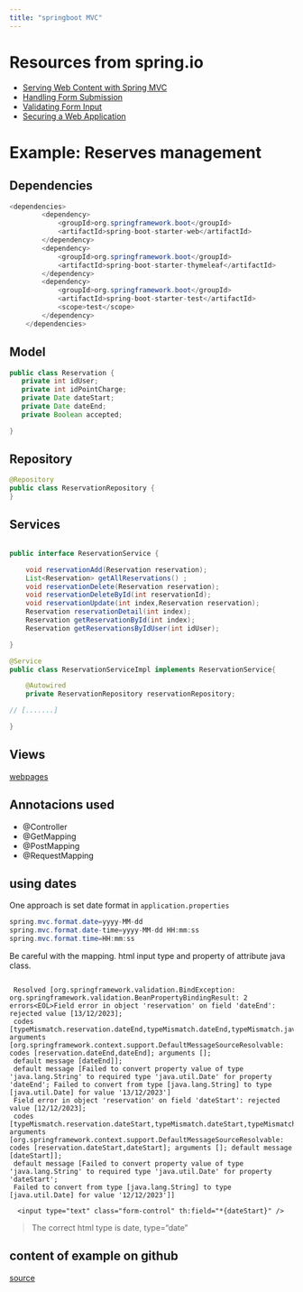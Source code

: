 ```yaml
---
title: "springboot MVC"
---
```


# Resources from spring.io

- [Serving Web Content with Spring MVC](https://spring.io/guides/gs/serving-web-content/){.external}
- [Handling Form Submission](https://spring.io/guides/gs/handling-form-submission/){.external}
- [Validating Form Input](https://spring.io/guides/gs/validating-form-input/){.external}
- [Securing a Web Application](https://spring.io/guides/gs/securing-web/){.external}

# Example: Reserves management

## Dependencies

```java
<dependencies>
		<dependency>
			<groupId>org.springframework.boot</groupId>
			<artifactId>spring-boot-starter-web</artifactId>
		</dependency>
		<dependency>
			<groupId>org.springframework.boot</groupId>
			<artifactId>spring-boot-starter-thymeleaf</artifactId>
		</dependency>
		<dependency>
			<groupId>org.springframework.boot</groupId>
			<artifactId>spring-boot-starter-test</artifactId>
			<scope>test</scope>
		</dependency>
	</dependencies>
```

## Model

```java
public class Reservation {
   private int idUser;
   private int idPointCharge;
   private Date dateStart;
   private Date dateEnd;
   private Boolean accepted;

}

```

## Repository

```Java
@Repository
public class ReservationRepository {
}

```
## Services

```Java

public interface ReservationService {

    void reservationAdd(Reservation reservation);
    List<Reservation> getAllReservations() ;
    void reservationDelete(Reservation reservation);
    void reservationDeleteById(int reservationId);
    void reservationUpdate(int index,Reservation reservation);
    Reservation reservationDetail(int index);
    Reservation getReservationById(int index);
    Reservation getReservationsByIdUser(int idUser);

}

@Service
public class ReservationServiceImpl implements ReservationService{

    @Autowired
    private ReservationRepository reservationRepository;

// [.......]

}

```

## Views


[webpages](https://github.com/rarmero/labscifolavioleta/tree/main/src/springbootControllerView/src/main/resources/templates/reservation){.external}

## Annotacions used

- @Controller
- @GetMapping
- @PostMapping
- @RequestMapping


## using dates

One approach is set date format in `application.properties`

```java
spring.mvc.format.date=yyyy-MM-dd
spring.mvc.format.date-time=yyyy-MM-dd HH:mm:ss
spring.mvc.format.time=HH:mm:ss
```

Be careful with the mapping.
html input type and property of attribute java class.

```

 Resolved [org.springframework.validation.BindException: org.springframework.validation.BeanPropertyBindingResult: 2 errors<EOL>Field error in object 'reservation' on field 'dateEnd': rejected value [13/12/2023];
 codes [typeMismatch.reservation.dateEnd,typeMismatch.dateEnd,typeMismatch.java.util.Date,typeMismatch]; arguments [org.springframework.context.support.DefaultMessageSourceResolvable: codes [reservation.dateEnd,dateEnd]; arguments [];
 default message [dateEnd]]; 
 default message [Failed to convert property value of type 'java.lang.String' to required type 'java.util.Date' for property 'dateEnd'; Failed to convert from type [java.lang.String] to type [java.util.Date] for value '13/12/2023']
 Field error in object 'reservation' on field 'dateStart': rejected value [12/12/2023];
 codes [typeMismatch.reservation.dateStart,typeMismatch.dateStart,typeMismatch.java.util.Date,typeMismatch]; arguments [org.springframework.context.support.DefaultMessageSourceResolvable: codes [reservation.dateStart,dateStart]; arguments []; default message [dateStart]];
 default message [Failed to convert property value of type 'java.lang.String' to required type 'java.util.Date' for property 'dateStart';
 Failed to convert from type [java.lang.String] to type [java.util.Date] for value '12/12/2023']]
```


```
  <input type="text" class="form-control" th:field="*{dateStart}" />
``` 

>The correct html type is date, type="date"



## content of example on github

[source](https://github.com/rarmero/labscifolavioleta/tree/main/src/springbootControllerView){.external}